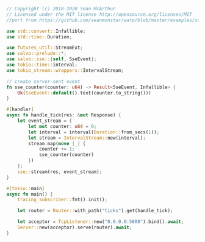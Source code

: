 ```rust  title="sse/src/main.rs"
// Copyright (c) 2018-2020 Sean McArthur
// Licensed under the MIT license http://opensource.org/licenses/MIT
//port from https://github.com/seanmonstar/warp/blob/master/examples/sse.rs

use std::convert::Infallible;
use std::time::Duration;

use futures_util::StreamExt;
use salvo::prelude::*;
use salvo::sse::{self, SseEvent};
use tokio::time::interval;
use tokio_stream::wrappers::IntervalStream;

// create server-sent event
fn sse_counter(counter: u64) -> Result<SseEvent, Infallible> {
    Ok(SseEvent::default().text(counter.to_string()))
}

#[handler]
async fn handle_tick(res: &mut Response) {
    let event_stream = {
        let mut counter: u64 = 0;
        let interval = interval(Duration::from_secs(1));
        let stream = IntervalStream::new(interval);
        stream.map(move |_| {
            counter += 1;
            sse_counter(counter)
        })
    };
    sse::stream(res, event_stream);
}

#[tokio::main]
async fn main() {
    tracing_subscriber::fmt().init();

    let router = Router::with_path("ticks").get(handle_tick);

    let acceptor = TcpListener::new("0.0.0.0:5800").bind().await;
    Server::new(acceptor).serve(router).await;
}

```